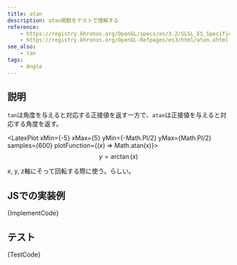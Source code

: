 ```yaml
---
title: atan
description: atan関数をテストで理解する
reference:
    - https://registry.khronos.org/OpenGL/specs/es/3.2/GLSL_ES_Specification_3.20.html#angle-and-trigonometry-functions
    - https://registry.khronos.org/OpenGL-Refpages/es3/html/atan.xhtml
see_also:
    - tan
tags:
    - Angle
---
```



## 説明

`tan`は角度を与えると対応する正接値を返す一方で、`atan`は正接値を与えると対応する角度を返す。

<LatexPlot xMin={-5} xMax={5} yMin={-Math.PI/2} yMax={Math.PI/2} samples={600} plotFunction={(x) => Math.atan(x)}>
$$
y = \arctan(x)
$$
</LatexPlot>

x, y, z軸にそって回転する際に使う。らしい。

## JSでの実装例

<CodeBlock language="ts">{ImplementCode}</CodeBlock>

## テスト

<CodeBlock language="js">{TestCode}</CodeBlock>
